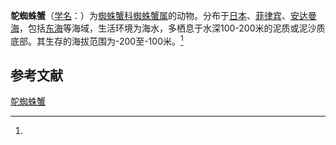 {{Speciesbox
| name = 鸵蜘蛛蟹
| status = 
| status_system = 
| image = 
| genus = Maja
| species = gibba
| authority = (Alcock, 1895)<ref name='id11578'>{{cite web| url =http://www.bioinfo.cn/db05/BjdwSpecies.php?action=view&id=11578| title =鸵蜘蛛蟹| work =《中国动物物种编目数据库》| publisher =中国科学院微生物研究所| author =中国科学院动物研究所| accessdate =2009-04-28| deadurl =yes| archiveurl =https://web.archive.org/web/20160305080205/http://www.bioinfo.cn/db05/BjdwSpecies.php?action=view&id=11578| archivedate =2016-03-05}}</ref>
}}

'''鸵蜘蛛蟹'''（[[学名|学名]]：{{lang|la|''Maja gibba''}}）为[[蜘蛛蟹科|蜘蛛蟹科]][[蜘蛛蟹属|蜘蛛蟹属]]的动物。分布于[[日本|日本]]、[[菲律宾|菲律宾]]、[[安达曼海|安达曼海]]，包括[[东海|东海]]等海域，生活环境为海水，多栖息于水深100-200米的泥质或泥沙质底部。其生存的海拔范围为-200至-100米。<ref name='id11578'/>

== 参考文献 ==
{{reflist}}

{{Wikispecies|Maja gibba}}
{{Taxonbar|from=Q14640494}}

[[Category:蜘蛛蟹属|鸵蜘蛛蟹]]


{{螃蟹小作品}}